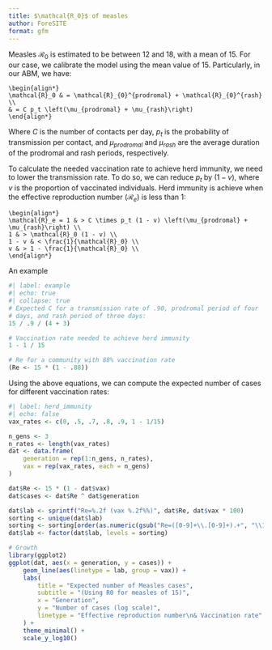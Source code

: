 ```yaml
---
title: $\mathcal{R_0}$ of measles
author: ForeSITE
format: gfm
---
```



Measles $\mathcal{R}_0$ is estimated to be between 12 and 18, with a mean of 15. For our case, we calibrate the model using the mean value of 15. Particularly, in our ABM, we have:

```math
\begin{align*}
\mathcal{R}_0 & = \mathcal{R}_{0}^{prodromal} + \mathcal{R}_{0}^{rash} \\
& = C p_t \left(\mu_{prodromal} + \mu_{rash}\right) 
\end{align*}
```

Where $C$ is the number of contacts per day, $p_t$ is the probability of transmission per contact, and $\mu_{prodromal}$ and $\mu_{rash}$ are the average duration of the prodromal and rash periods, respectively.

To calculate the needed vaccination rate to achieve herd immunity, we need to lower the transmission rate. To do so, we can reduce $p_t$ by $(1 - v)$, where $v$  is the proportion of vaccinated individuals. Herd immunity is achieve when the effective reproduction number ($\mathcal{R}_e$) is less than 1:

```math
\begin{align*}
\mathcal{R}_e = 1 & > C \times p_t (1 - v) \left(\mu_{prodromal} + \mu_{rash}\right) \\
1 & > \mathcal{R}_0 (1 - v) \\
1 - v & < \frac{1}{\mathcal{R}_0} \\
v & > 1 - \frac{1}{\mathcal{R}_0} \\
\end{align*}
```

An example


```r
#| label: example
#| echo: true
#| collapse: true
# Expected C for a transmission rate of .90, prodromal period of four
# days, and rash period of three days:
15 / .9 / (4 + 3)

# Vaccination rate needed to achieve herd immunity
1 - 1 / 15

# Re for a community with 88% vaccination rate
(Re <- 15 * (1 - .88))
```

Using the above equations, we can compute the expected number of cases for different vaccination rates:


```r
#| label: herd_immunity
#| echo: false
vax_rates <- c(0, .5, .7, .8, .9, 1 - 1/15)

n_gens <- 3
n_rates <- length(vax_rates)
dat <- data.frame(
    generation = rep(1:n_gens, n_rates),
    vax = rep(vax_rates, each = n_gens)
)

dat$Re <- 15 * (1 - dat$vax)
dat$cases <- dat$Re ^ dat$generation

dat$lab <- sprintf("Re=%.2f (vax %.2f%%)", dat$Re, dat$vax * 100)
sorting <- unique(dat$lab)
sorting <- sorting[order(as.numeric(gsub("Re=([0-9]+\\.[0-9]+).+", "\\1", sorting)))]
dat$lab <- factor(dat$lab, levels = sorting)

# Growth
library(ggplot2)
ggplot(dat, aes(x = generation, y = cases)) +
    geom_line(aes(linetype = lab, group = vax)) +
    labs(
        title = "Expected number of Measles cases",
        subtitle = "(Using R0 for measles of 15)",
        x = "Generation",
        y = "Number of cases (log scale)",
        linetype = "Effective reproduction number\n& Vaccination rate"
    ) +
    theme_minimal() +
    scale_y_log10()
```